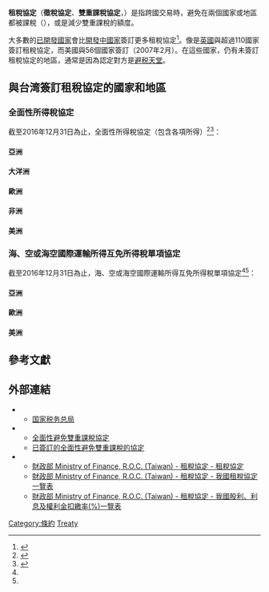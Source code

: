 {{Taxation|expanded=international}}
'''租稅協定'''（'''徵稅協定'''、'''雙重課稅協定'''，{{lang-en|Tax treaty}}）是指跨國交易時，避免在兩個國家或地區都被課稅（{{le|雙重課稅|Double taxation}}），或是減少雙重課稅的額度。

大多數的[[已開發國家|已開發國家]]會比[[開發中國家|開發中國家]]簽訂更多租稅協定<ref>{{cite journal|url=http://papers.ssrn.com/sol3/papers.cfm?abstract_id=705541|last=Christians|first=Allison|title=Tax Treaties for Investment and Aid to Sub-Saharan Africa: A Case Study|date=April 2005|journal=Northwestern Public Law Research Paper No. 05-10; Northwestern Law & Econ Research Paper No. 05-15|access-date=2009-10-01|archive-date=2008-06-21|archive-url=https://web.archive.org/web/20080621225743/http://papers.ssrn.com/sol3/papers.cfm?abstract_id=705541|dead-url=no}}</ref>。像是[[英國|英國]]與超過110國家簽訂租稅協定，而美國與56個國家簽訂（2007年2月）。在這些國家，仍有未簽訂租稅協定的地區，通常是因為認定對方是[[避税天堂|避税天堂]]。

== 與台湾簽訂租稅協定的國家和地區 ==

=== 全面性所得稅協定 ===
截至2016年12月31日為止，全面性所得稅協定（包含各項所得）<ref name="taxtreaty-tw-list">{{Cite web|url=https://www.mof.gov.tw/Detail/Index?nodeid=191&pid=63930|title=財政部 Ministry of Finance, R.O.C. (Taiwan) - 租稅協定 - 我國租稅協定一覽表|accessdate=2018-01-05|date=2018-01-04|archive-url=https://web.archive.org/web/20180106063621/https://www.mof.gov.tw/Detail/Index?nodeid=191&pid=63930|archive-date=2018-01-06|dead-url=yes}}</ref><ref name="taxtreaty-tw-summary">{{Cite web|url=https://www.mof.gov.tw/Detail/Index?nodeid=191&pid=1017|title=財政部 Ministry of Finance, R.O.C. (Taiwan) - 租稅協定 - 租稅協定|accessdate=2018-01-05|date=2018-01-04|archive-url=https://web.archive.org/web/20180106063550/https://www.mof.gov.tw/Detail/Index?nodeid=191&pid=1017|archive-date=2018-01-06|dead-url=yes}}</ref>：

==== 亞洲 ====
{{Columns-list|4|
* {{IND}}
* {{IDN}}
* {{ISR}}
* {{JPN}}
* {{MYS}}
* {{SGP}}
* {{THA}}
* {{VNM}}
}}

==== 大洋洲 ====
{{Columns-list|4|
* {{AUS}}
* {{KIR}}
* {{NZL}}
}}

==== 歐洲 ====
{{Columns-list|4|
* {{AUT}}
* {{BEL}}
* {{DNK}}
* {{FRA}}
* {{DEU}}
* {{HUN}}
* {{ITA}}
* {{LUX}}
* {{MKD}}
* {{NLD}}
* {{POL}}
* {{SVK}}
* {{SWE}}
* {{CHE}}
* {{GBR}}
}}

==== 非洲 ====
{{Columns-list|4|
* {{GMB}}
* {{SEN}}
* {{ZAF}}
* {{SWZ}}
}}

==== 美洲 ====
{{Columns-list|4|
* {{CAN}}
* {{PRY}}
}}

=== 海、空或海空國際運輸所得互免所得稅單項協定 ===
截至2016年12月31日為止，海、空或海空國際運輸所得互免所得稅單項協定<ref name="taxtreaty-tw-list"/><ref name="taxtreaty-tw-summary"/>：

==== 亞洲 ====
{{Columns-list|4|
* {{JPN}}
* {{KOR}}
* {{MAC}}
* {{THA}}
}}

==== 歐洲 ====
{{Columns-list|4|
* {{EUR}}
* {{DEU}}
* {{LUX}}
* {{NED}}（海運、空運各一個）
* {{NOR}}
* {{SWE}}
}}

==== 美洲 ====
{{Columns-list|4|
* {{CAN}}
* {{USA}}
}}

== 參考文獻 ==
{{Reflist|2}}

== 外部連結 ==
* {{CHN}}
** [http://www.chinatax.gov.cn/n810341/n810770/ 国家税务总局] {{Wayback|url=http://www.chinatax.gov.cn/n810341/n810770/ |date=20180105070304 }} {{zh-cn}}
* {{HKG}}
** [http://www.ird.gov.hk/chi/tax/dta_cdta.htm 全面性避免雙重課稅協定] {{Wayback|url=http://www.ird.gov.hk/chi/tax/dta_cdta.htm |date=20180105070258 }} {{zh-hk}}
** [http://www.ird.gov.hk/chi/tax/dta_inc.htm 已簽訂的全面性避免雙重課稅的協定] {{Wayback|url=http://www.ird.gov.hk/chi/tax/dta_inc.htm |date=20180105070300 }} {{zh-hk}}
* {{TWN}}
** [https://web.archive.org/web/20180106063550/https://www.mof.gov.tw/Detail/Index?nodeid=191&pid=1017 財政部 Ministry of Finance, R.O.C. (Taiwan) - 租稅協定 - 租稅協定] {{zh-tw}}
** [https://www.mof.gov.tw/Pages/Detail.aspx?nodeid=191&pid=63930 財政部 Ministry of Finance, R.O.C. (Taiwan) - 租稅協定 - 我國租稅協定一覽表]{{Dead link|date=2020年1月 |bot=InternetArchiveBot |fix-attempted=yes }} {{zh-tw}}
** [https://web.archive.org/web/20180106063553/https://www.mof.gov.tw/Detail/Index?nodeid=191&pid=63931&rand=1073 財政部 Ministry of Finance, R.O.C. (Taiwan) - 租稅協定 - 我國股利、利息及權利金扣繳率(%)一覽表]

[[Category:條約|Category:條約]]
[[Category:國際稅務|Treaty]]